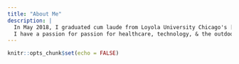 ```yaml
---
title: "About Me"
description: |
  In May 2018, I graduated cum laude from Loyola University Chicago's [Interdisciplinary Honors Program](https://www.luc.edu/honors/) with a BA in economics & a BS in statistics. In May 2019, I will graduate from an [accelerated graduate program](https://www.luc.edu/math/bsmsstats/) with an MS in applied statistics. A few of the topics I've mastered through my coursework include regression analysis, predictive analytics, computational simulation & modeling, labor market analysis, econometric methods, and international monetary policy. Despite having no formal web development experience, I've decided to create & curate this website as a professional portfolio to illustrate my value as a self-starter, a lifelong learner, & a curious analyst. 
  I have a passion for passion for healthcare, technology, & the outdoors.
---
```

```r
knitr::opts_chunk$set(echo = FALSE)
```

